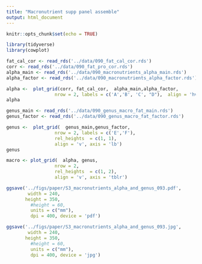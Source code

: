 ```yaml
---
title: "Macronutrient supp panel assemble"
output: html_document
---
```


```r
knitr::opts_chunk$set(echo = TRUE)
```

```r
library(tidyverse)
library(cowplot)
```

```r
fat_cal_cor <- read_rds('../data/090_fat_cal_cor.rds')
corr <- read_rds('../data/090_fat_pro_cor.rds')
alpha_main <- read_rds('../data/090_macronutrients_alpha_main.rds')
alpha_factor <- read_rds('../data/090_macronutrients_alpha_factor.rds')

alpha <-  plot_grid(corr, fat_cal_cor,  alpha_main,alpha_factor,
                  nrow = 2, labels = c('A','B', 'C', "D"),  align = 'hv', axis = 'tblr')
alpha
```
```r
genus_main <- read_rds('../data/090_genus_macro_fat_main.rds')
genus_factor <- read_rds('../data/090_genus_macro_fat_factor.rds')
```


```r
genus <-  plot_grid(  genus_main,genus_factor,
                  nrow = 2, labels = c('E','F'), 
                  rel_heights  = c(1, 1), 
                  align = 'v', axis = 'lb')
genus
```


```r
macro <- plot_grid(  alpha, genus,
                  nrow = 2,  
                  rel_heights  = c(1, 2), 
                  align = 'v', axis = 'tblr')

ggsave('../figs/paper/S3_macronutrients_alpha_and_genus_093.pdf',
        width = 240,
       height = 350,
         #height = 60,
         units = c("mm"),
         dpi = 400, device = 'pdf')

ggsave('../figs/paper/S3_macronutrients_alpha_and_genus_093.jpg',
        width = 240,
       height = 350,
         #height = 60,
         units = c("mm"),
         dpi = 400, device = 'jpg') 
```

